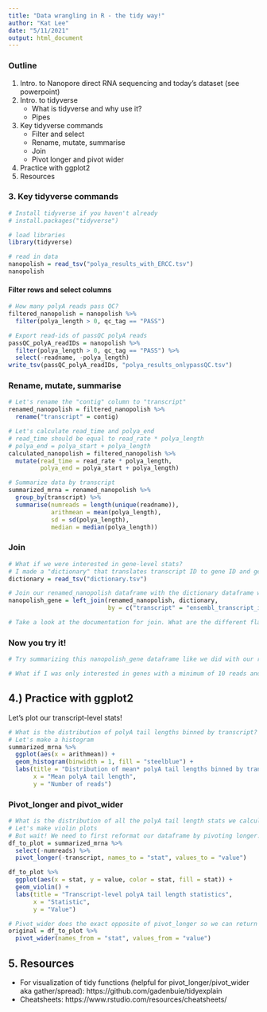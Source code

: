 ```yaml
---
title: "Data wrangling in R - the tidy way!"
author: "Kat Lee"
date: "5/11/2021"
output: html_document
---
```


### Outline
1. Intro. to Nanopore direct RNA sequencing and today's dataset (see powerpoint)
2. Intro. to tidyverse
    - What is tidyverse and why use it?
    - Pipes
3. Key tidyverse commands
    - Filter and select
    - Rename, mutate, summarise
    - Join
    - Pivot longer and pivot wider
4. Practice with ggplot2
5. Resources

### 3. Key tidyverse commands
```r
# Install tidyverse if you haven't already
# install.packages("tidyverse")

# load libraries
library(tidyverse)

# read in data
nanopolish = read_tsv("polya_results_with_ERCC.tsv")
nanopolish
```

#### Filter rows and select columns
```r
# How many polyA reads pass QC?
filtered_nanopolish = nanopolish %>%
  filter(polya_length > 0, qc_tag == "PASS")

# Export read-ids of passQC polyA reads
passQC_polyA_readIDs = nanopolish %>%
  filter(polya_length > 0, qc_tag == "PASS") %>%
  select(-readname, -polya_length)
write_tsv(passQC_polyA_readIDs, "polya_results_onlypassQC.tsv")
```

### Rename, mutate, summarise
```r
# Let's rename the "contig" column to "transcript"
renamed_nanopolish = filtered_nanopolish %>%
  rename("transcript" = contig)
```

```r
# Let's calculate read_time and polya_end
# read_time should be equal to read_rate * polya_length
# polya_end = polya_start + polya_length
calculated_nanopolish = filtered_nanopolish %>%
  mutate(read_time = read_rate * polya_length,
         polya_end = polya_start + polya_length)
```

```r
# Summarize data by transcript
summarized_mrna = renamed_nanopolish %>%
  group_by(transcript) %>%
  summarise(numreads = length(unique(readname)),
            arithmean = mean(polya_length),
            sd = sd(polya_length),
            median = median(polya_length))
```

### Join
```r
# What if we were interested in gene-level stats?
# I made a "dictionary" that translates transcript ID to gene ID and gene symbol, so let's read it in
dictionary = read_tsv("dictionary.tsv")

# Join our renamed_nanopolish dataframe with the dictionary dataframe we just made by transcript ID
nanopolish_gene = left_join(renamed_nanopolish, dictionary,
                            by = c("transcript" = "ensembl_transcript_id_version"))

# Take a look at the documentation for join. What are the different flavors of join and how do they differ?
```

### Now you try it!
```r
# Try summarizing this nanopolish_gene dataframe like we did with our renamed_nanopolish dataframe previously

# What if I was only interested in genes with a minimum of 10 reads and only wanted to know their mean polyA tail length and standard deviation? Can you filter your summarized dataframe and select the appropriate columns?
```


## 4.) Practice with ggplot2
Let's plot our transcript-level stats!
```r
# What is the distribution of polyA tail lengths binned by transcript?
# Let's make a histogram
summarized_mrna %>%
  ggplot(aes(x = arithmean)) +
  geom_histogram(binwidth = 1, fill = "steelblue") +
  labs(title = "Distribution of mean* polyA tail lengths binned by transcript",
       x = "Mean polyA tail length",
       y = "Number of reads")
```

### Pivot_longer and pivot_wider
```r
# What is the distribution of all the polyA tail length stats we calculated?
# Let's make violin plots
# But wait! We need to first reformat our dataframe by pivoting longer.
df_to_plot = summarized_mrna %>%
  select(-numreads) %>%
  pivot_longer(-transcript, names_to = "stat", values_to = "value")

df_to_plot %>%
  ggplot(aes(x = stat, y = value, color = stat, fill = stat)) +
  geom_violin() +
  labs(title = "Transcript-level polyA tail length statistics",
       x = "Statistic",
       y = "Value")

# Pivot_wider does the exact opposite of pivot_longer so we can return our df to its original format
original = df_to_plot %>%
  pivot_wider(names_from = "stat", values_from = "value")
```

## 5. Resources
- For visualization of tidy functions (helpful for pivot_longer/pivot_wider aka gather/spread): https://github.com/gadenbuie/tidyexplain
- Cheatsheets: https://www.rstudio.com/resources/cheatsheets/

